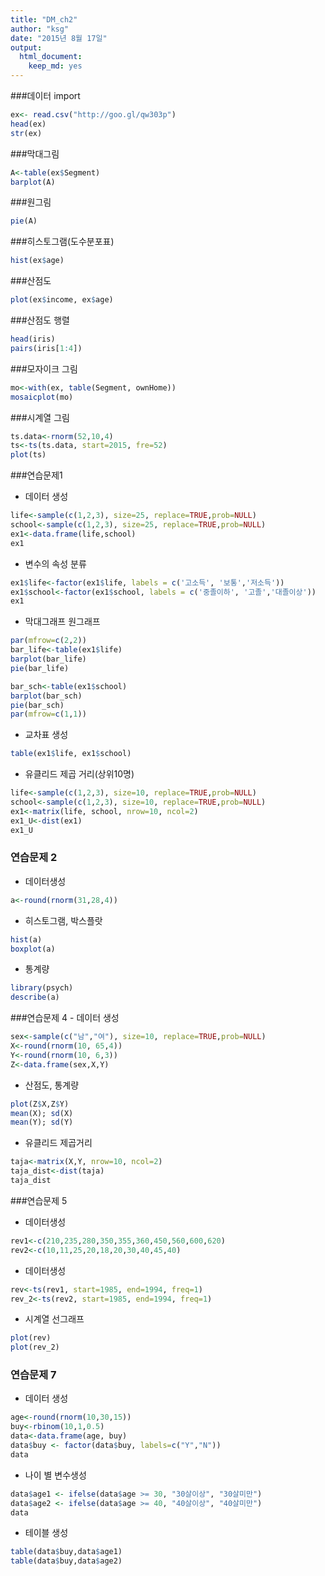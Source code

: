 ```yaml
---
title: "DM_ch2"
author: "ksg"
date: "2015년 8월 17일"
output: 
  html_document: 
    keep_md: yes
---
```


###데이터 import
```r
ex<- read.csv("http://goo.gl/qw303p")
head(ex)
str(ex)
```

###막대그림
```r
A<-table(ex$Segment)
barplot(A)
```

###원그림
```r
pie(A)
```

###히스토그램(도수분포표)
```r
hist(ex$age)
```

###산점도
```r
plot(ex$income, ex$age)
```


###산점도 행렬
```r
head(iris)
pairs(iris[1:4])
```

###모자이크 그림
```r
mo<-with(ex, table(Segment, ownHome))
mosaicplot(mo)
```

###시계열 그림
```r
ts.data<-rnorm(52,10,4)
ts<-ts(ts.data, start=2015, fre=52)
plot(ts)
```


###연습문제1 

  - 데이터 생성
```r
life<-sample(c(1,2,3), size=25, replace=TRUE,prob=NULL)
school<-sample(c(1,2,3), size=25, replace=TRUE,prob=NULL)
ex1<-data.frame(life,school)
ex1
```

  - 변수의 속성 분류
```r
ex1$life<-factor(ex1$life, labels = c('고소득', '보통','저소득'))
ex1$school<-factor(ex1$school, labels = c('중졸이하', '고졸','대졸이상'))
ex1
```

  - 막대그래프 원그래프
```r
par(mfrow=c(2,2))
bar_life<-table(ex1$life)
barplot(bar_life)
pie(bar_life)

bar_sch<-table(ex1$school)
barplot(bar_sch)
pie(bar_sch)
par(mfrow=c(1,1))
```

  - 교차표 생성
```r
table(ex1$life, ex1$school)
```

  - 유클리드 제곱 거리(상위10명)
```r
life<-sample(c(1,2,3), size=10, replace=TRUE,prob=NULL)
school<-sample(c(1,2,3), size=10, replace=TRUE,prob=NULL)
ex1<-matrix(life, school, nrow=10, ncol=2)
ex1_U<-dist(ex1)
ex1_U
```

### 연습문제 2 

  - 데이터생성
```r
a<-round(rnorm(31,28,4))
```


  - 히스토그램, 박스플랏
```r
hist(a)
boxplot(a)
```

  - 통계량
```r
library(psych)
describe(a)
```

###연습문제 4 
  - 데이터 생성
```r
sex<-sample(c("남","여"), size=10, replace=TRUE,prob=NULL)
X<-round(rnorm(10, 65,4))
Y<-round(rnorm(10, 6,3))
Z<-data.frame(sex,X,Y)
```

 - 산점도, 통계량
```r
plot(Z$X,Z$Y)
mean(X); sd(X)
mean(Y); sd(Y)
```

 - 유클리드 제곱거리
```r
taja<-matrix(X,Y, nrow=10, ncol=2)
taja_dist<-dist(taja)
taja_dist
```

###연습문제 5 

  - 데이터생성
```r
rev1<-c(210,235,280,350,355,360,450,560,600,620)
rev2<-c(10,11,25,20,18,20,30,40,45,40)
```

  - 데이터생성
```r
rev<-ts(rev1, start=1985, end=1994, freq=1)
rev_2<-ts(rev2, start=1985, end=1994, freq=1)
```

  - 시계열 선그래프
```r
plot(rev)
plot(rev_2)
```


### 연습문제 7 
  - 데이터 생성
```r
age<-round(rnorm(10,30,15))
buy<-rbinom(10,1,0.5)
data<-data.frame(age, buy)
data$buy <- factor(data$buy, labels=c("Y","N"))
data
```

  - 나이 별 변수생성
```r
data$age1 <- ifelse(data$age >= 30, "30살이상", "30살미만")
data$age2 <- ifelse(data$age >= 40, "40살이상", "40살미만")
data
```

  - 테이블 생성
```r
table(data$buy,data$age1)
table(data$buy,data$age2)
```


